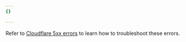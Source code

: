 ```yaml
---
{}

---
```


Refer to [Cloudflare 5xx errors](/support/troubleshooting/http-status-codes/cloudflare-5xx-errors/) to learn how to troubleshoot these errors.
